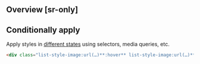 ## Overview [sr-only]
<Overview/>

## Conditionally apply
Apply styles in [different states](/docs/states-and-queries) using selectors, media queries, etc.
```html
<div class="list-style-image:url(…)**:hover** list-style-image:url(…)**@sm** list-style-image:url(…)**@dark** list-style-image:url(…)**@print**">…</div>
```

